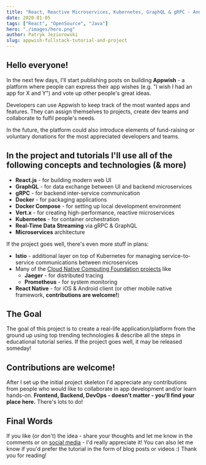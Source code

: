 ```yaml
---
title: "React, Reactive Microservices, Kubernetes, GraphQL & gRPC - Announcing Appwish - Fullstack Tutorial Series & Opensource Project"
date: 2020-01-05
tags: ["React", "OpenSource", "Java"]
hero: "./images/hero.png"
author: Patryk Jeziorowski
slug: appwish-fullstack-tutorial-and-project
---
```

## Hello everyone!

In the next few days, I'll start publishing posts on building **Appwish** - a platform where people can express their app wishes (e.g. "I wish I had an app for X and Y") and vote up other people's great ideas. 

Developers can use Appwish to keep track of the most wanted apps and features.
They can assign themselves to projects, create dev teams and collaborate to fulfil people's needs.

In the future, the platform could also introduce elements of fund-raising or voluntary donations for
the most appreciated developers and teams.

## In the project and tutorials I'll use all of the following concepts and technologies (& more)

- **React.js** - for building modern web UI
- **GraphQL** - for data exchange between UI and backend microservices
- **gRPC** - for backend inter-service communication
- **Docker** - for packaging applications
- **Docker Compose** - for setting up local development environment
- **Vert.x** - for creating high-performance, reactive microservices
- **Kubernetes** - for container orchestration
- **Real-Time Data Streaming** via gRPC & GraphQL
- **Microservices** architecture

If the project goes well, there's even more stuff in plans:
- **Istio** - additional layer on top of Kubernetes for managing service-to-service communications between microservices
- Many of the [Cloud Native Computing Foundation projects](https://www.cncf.io/projects/) like
  - **Jaeger** - for distributed tracing
  - **Prometheus** - for system monitoring
- **React Native** - for iOS & Android client (or other mobile native framework, **contributions are welcome!**)

## The Goal
The goal of this project is to create a real-life application/platform from the ground up using top trending technologies
& describe all the steps in educational tutorial series. If the project goes well, it may be released someday!

## Contributions are welcome!
After I set up the initial project skeleton I'd appreciate any contributions from people who would like
to collaborate in app development and/or learn hands-on. 
**Frontend, Backend, DevOps - doesn't matter - you'll find your place here.** There's lots to do!

## Final Words
If you like (or don't) the idea - share your thoughts and let me know in the comments or on [social media](https://www.facebook.com/talkoverflowsoftware/) - I'd really appreciate it!
You can also let me know if you'd prefer the tutorial in the form of blog posts or videos :) Thank you for reading!